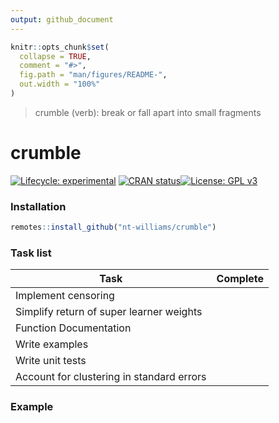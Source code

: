 ```yaml
---
output: github_document
---
```


<!-- README.md is generated from README.Rmd. Please edit that file -->

```r
knitr::opts_chunk$set(
  collapse = TRUE,
  comment = "#>",
  fig.path = "man/figures/README-",
  out.width = "100%"
)
```

> crumble (verb): break or fall apart into small fragments

# crumble

<!-- badges: start -->

[![Lifecycle: experimental](https://img.shields.io/badge/lifecycle-experimental-orange.svg)](https://lifecycle.r-lib.org/articles/stages.html#experimental) [![CRAN status](https://www.r-pkg.org/badges/version/crumble)](https://CRAN.R-project.org/package=crumble)[![License: GPL v3](https://img.shields.io/badge/License-GPLv3-blue.svg)](https://www.gnu.org/licenses/gpl-3.0)

<!-- badges: end -->

### Installation

```r
remotes::install_github("nt-williams/crumble")
```

### Task list

| Task                                      | Complete |
|-------------------------------------------|----------|
| Implement censoring                       |          |
| Simplify return of super learner weights  |          |
| Function Documentation                    |          |
| Write examples                            |          |
| Write unit tests                          |          |
| Account for clustering in standard errors |          |

### Example
